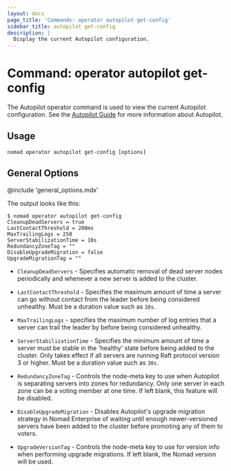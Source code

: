 ```yaml
---
layout: docs
page_title: 'Commands: operator autopilot get-config'
sidebar_title: autopilot get-config
description: |
  Display the current Autopilot configuration.
---
```


# Command: operator autopilot get-config

The Autopilot operator command is used to view the current Autopilot
configuration. See the [Autopilot Guide] for more information about Autopilot.

## Usage

```plaintext
nomad operator autopilot get-config [options]
```

## General Options

@include 'general_options.mdx'

The output looks like this:

```shell-session
$ nomad operator autopilot get-config
CleanupDeadServers = true
LastContactThreshold = 200ms
MaxTrailingLogs = 250
ServerStabilizationTime = 10s
RedundancyZoneTag = ""
DisableUpgradeMigration = false
UpgradeMigrationTag = ""
```

- `CleanupDeadServers` - Specifies automatic removal of dead
  server nodes periodically and whenever a new server is added to the cluster.

- `LastContactThreshold` - Specifies the maximum amount of
  time a server can go without contact from the leader before being considered
  unhealthy. Must be a duration value such as `10s`.

- `MaxTrailingLogs` - specifies the maximum number of log entries
  that a server can trail the leader by before being considered unhealthy.

- `ServerStabilizationTime` - Specifies the minimum amount of
  time a server must be stable in the 'healthy' state before being added to the
  cluster. Only takes effect if all servers are running Raft protocol version 3
  or higher. Must be a duration value such as `30s`.

- `RedundancyZoneTag` - Controls the node-meta key to use when
  Autopilot is separating servers into zones for redundancy. Only one server in
  each zone can be a voting member at one time. If left blank, this feature will
  be disabled.

- `DisableUpgradeMigration` - Disables Autopilot's upgrade
  migration strategy in Nomad Enterprise of waiting until enough
  newer-versioned servers have been added to the cluster before promoting any of
  them to voters.

- `UpgradeVersionTag` - Controls the node-meta key to use for
  version info when performing upgrade migrations. If left blank, the Nomad
  version will be used.

[autopilot guide]: https://learn.hashicorp.com/tutorials/nomad/autopilot
